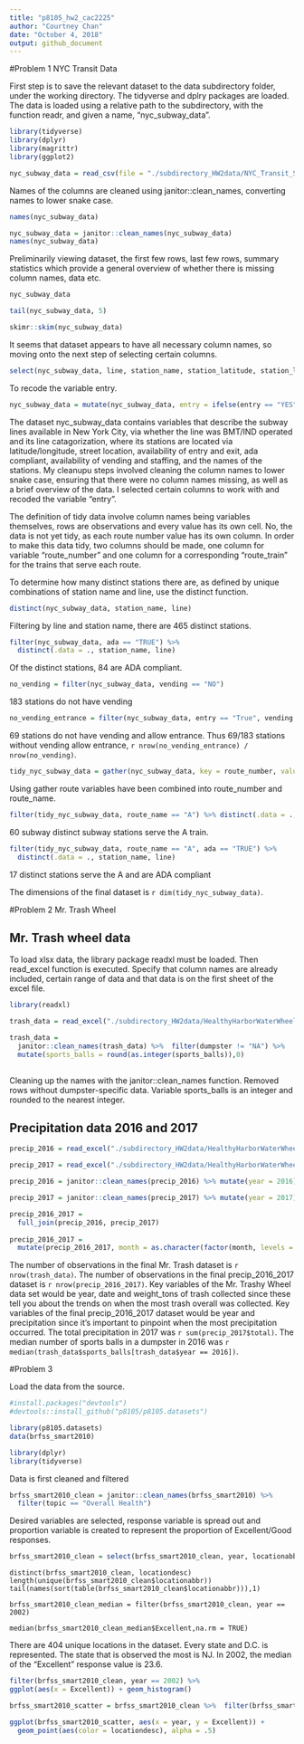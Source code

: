 ```yaml
---
title: "p8105_hw2_cac2225"
author: "Courtney Chan"
date: "October 4, 2018"
output: github_document
---
```

#Problem 1 NYC Transit Data

First step is to save the relevant dataset to the data subdirectory folder, under the working directory. The tidyverse and dplry packages are loaded. The data is loaded using a relative path to the subdirectory, with the function readr, and given a name, "nyc_subway_data".

```r
library(tidyverse)
library(dplyr)
library(magrittr)
library(ggplot2) 

nyc_subway_data = read_csv(file = "./subdirectory_HW2data/NYC_Transit_Subway_Entrance_And_Exit_Data.csv")
```

Names of the columns are cleaned using janitor::clean_names, converting names to lower snake case.

```r
names(nyc_subway_data)

nyc_subway_data = janitor::clean_names(nyc_subway_data)
names(nyc_subway_data)
```

Preliminarily viewing dataset, the first few rows, last few rows, summary statistics which provide a general overview of whether there is missing column names, data etc.

```r
nyc_subway_data

tail(nyc_subway_data, 5)

skimr::skim(nyc_subway_data)
```

It seems that dataset appears to have all necessary column names, so moving onto the next step of selecting certain columns.

```r
select(nyc_subway_data, line, station_name, station_latitude, station_longitude, route1:route11, entry, vending, entrance_type, ada)
```

To recode the variable entry.

```r
nyc_subway_data = mutate(nyc_subway_data, entry = ifelse(entry == "YES", "True", "False"))
```

The dataset nyc_subway_data contains variables that describe the subway lines available in New York City, via whether the line was BMT/IND operated and its line catagorization, where its stations are located via latitude/longitude, street location, availability of entry and exit, ada compliant, availability of vending and staffing, and the names of the stations. My cleanupu steps involved cleaning the column names to lower snake case, ensuring that there were no column names missing, as well as a brief overview of the data. I selected certain columns to work with and recoded the variable "entry".

The definition of tidy data involve column names being variables themselves, rows are observations and every value has its own cell. No, the data is not yet tidy, as each route number value has its own column. In order to make this data tidy, two columns should be made, one column for variable "route_number" and one column for a corresponding "route_train" for the trains that serve each route.

To determine how many distinct stations there are, as defined by unique combinations of station name and line, use the distinct function.

```r
distinct(nyc_subway_data, station_name, line)
```

Filtering by line and station name, there are 465 distinct stations.

```r
filter(nyc_subway_data, ada == "TRUE") %>%
  distinct(.data = ., station_name, line)
```

Of the distinct stations, 84 are ADA compliant.

```r
no_vending = filter(nyc_subway_data, vending == "NO")
```
183 stations do not have vending

```r
no_vending_entrance = filter(nyc_subway_data, entry == "True", vending == "NO")
```
69 stations do not have vending and allow entrance. Thus 69/183 stations without vending allow entrance, `r nrow(no_vending_entrance) / nrow(no_vending)`.

```r
tidy_nyc_subway_data = gather(nyc_subway_data, key = route_number, value = route_name, route1:route11)
```

Using gather route variables have been combined into route_number and route_name.

```r
filter(tidy_nyc_subway_data, route_name == "A") %>% distinct(.data = ., station_name, line)
```

60 subway distinct subway stations serve the A train.

```r
filter(tidy_nyc_subway_data, route_name == "A", ada == "TRUE") %>% 
  distinct(.data = ., station_name, line)
```

17 distinct stations serve the A and are ADA compliant

The dimensions of the final dataset is `r dim(tidy_nyc_subway_data)`.

#Problem 2 Mr. Trash Wheel

## Mr. Trash wheel data

To load xlsx data, the library package readxl must be loaded. Then read_excel function is executed. Specify that column names are already included, certain range of data and that data is on the first sheet of the excel file.

```r
library(readxl)

trash_data = read_excel("./subdirectory_HW2data/HealthyHarborWaterWheelTotals2018-7-28.xlsx", sheet = 1, col_names = TRUE, range = "A2:N336")
```

```r
trash_data = 
  janitor::clean_names(trash_data) %>%  filter(dumpster != "NA") %>% 
  mutate(sports_balls = round(as.integer(sports_balls)),0)
 
```

Cleaning up the names with the janitor::clean_names function. Removed rows without dumpster-specific data. Variable sports_balls is an integer and rounded to the nearest integer.

## Precipitation data 2016 and 2017

```r
precip_2016 = read_excel("./subdirectory_HW2data/HealthyHarborWaterWheelTotals2018-7-28.xlsx", sheet = 5, col_names = TRUE, range = "A2:B14")

```

```r
precip_2017 = read_excel("./subdirectory_HW2data/HealthyHarborWaterWheelTotals2018-7-28.xlsx", sheet = 4, col_names = TRUE, range = "A2:B14")
```

```r
precip_2016 = janitor::clean_names(precip_2016) %>% mutate(year = 2016)

precip_2017 = janitor::clean_names(precip_2017) %>% mutate(year = 2017) 

precip_2016_2017 = 
  full_join(precip_2016, precip_2017)
       
precip_2016_2017 = 
  mutate(precip_2016_2017, month = as.character(factor(month, levels = 1:12, labels = month.name)))

```
The number of observations in the final Mr. Trash dataset is `r nrow(trash_data)`.
The number of observations in the final precip_2016_2017 dataset is `r nrow(precip_2016_2017)`.
Key variables of the Mr. Trashy Wheel data set would be year, date and weight_tons of trash collected since these tell you about the trends on when the most trash overall was collected.
Key variables of the final precip_2016_2017 dataset would be year and precipitation since it's important to pinpoint when the most precipitation occurred.
The total precipitation in 2017 was `r sum(precip_2017$total)`.
The median number of sports balls in a dumpster in 2016 was `r median(trash_data$sports_balls[trash_data$year == 2016])`.

#Problem 3

Load the data from the source.
```r

#install.packages("devtools")
#devtools::install_github("p8105/p8105.datasets")

library(p8105.datasets)
data(brfss_smart2010)

library(dplyr)
library(tidyverse)

```

Data is first cleaned and filtered

```r
brfss_smart2010_clean = janitor::clean_names(brfss_smart2010) %>% 
  filter(topic == "Overall Health")
```

Desired variables are selected, response variable is spread out and proportion variable is created to represent the proportion of Excellent/Good responses.

```r
brfss_smart2010_clean = select(brfss_smart2010_clean, year, locationabbr, locationdesc, response, data_value) %>% spread(key = response, value = data_value) %>% mutate(proportion = Excellent/Good)
```

```rr
distinct(brfss_smart2010_clean, locationdesc)
length(unique(brfss_smart2010_clean$locationabbr))
tail(names(sort(table(brfss_smart2010_clean$locationabbr))),1)

brfss_smart2010_clean_median = filter(brfss_smart2010_clean, year == 2002)

median(brfss_smart2010_clean_median$Excellent,na.rm = TRUE)
```

There are 404 unique locations in the dataset. Every state and D.C. is represented. The state that is observed the most is NJ. In 2002, the median of the "Excellent" response value is 23.6.

```r
filter(brfss_smart2010_clean, year == 2002) %>% 
ggplot(aes(x = Excellent)) + geom_histogram()
```

```r
brfss_smart2010_scatter = brfss_smart2010_clean %>%  filter(brfss_smart2010_clean$locationdesc == "NY - New York County" | brfss_smart2010_clean$locationdesc == "NY - Queens County")
```

```r
ggplot(brfss_smart2010_scatter, aes(x = year, y = Excellent)) + 
  geom_point(aes(color = locationdesc), alpha = .5)
```

